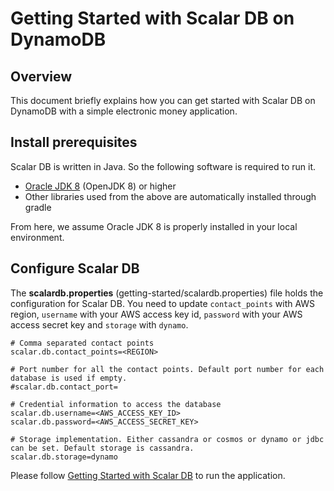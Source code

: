 # Getting Started with Scalar DB on DynamoDB

## Overview
This document briefly explains how you can get started with Scalar DB on DynamoDB with a simple electronic money application.

## Install prerequisites

Scalar DB is written in Java. So the following software is required to run it.

* [Oracle JDK 8](https://www.oracle.com/technetwork/java/javase/downloads/jdk8-downloads-2133151.html) (OpenJDK 8) or higher
* Other libraries used from the above are automatically installed through gradle
        
From here, we assume Oracle JDK 8 is properly installed in your local environment.

## Configure Scalar DB
    
The **scalardb.properties** (getting-started/scalardb.properties) file holds the configuration for Scalar DB. You need to update `contact_points` with AWS region, `username` with your AWS access key id, `password` with your AWS access secret key and `storage` with `dynamo`.
```
# Comma separated contact points
scalar.db.contact_points=<REGION>

# Port number for all the contact points. Default port number for each database is used if empty.
#scalar.db.contact_port=

# Credential information to access the database
scalar.db.username=<AWS_ACCESS_KEY_ID>
scalar.db.password=<AWS_ACCESS_SECRET_KEY>

# Storage implementation. Either cassandra or cosmos or dynamo or jdbc can be set. Default storage is cassandra.
scalar.db.storage=dynamo
```

Please follow [Getting Started with Scalar DB](getting-started-with-scalardb.mdx) to run the application.
